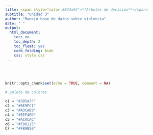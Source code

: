 ```yaml
---
title: <span style="color:#034a94">**Árboles de decisión**</span> 
subtitle: "Unidad 3"
author: "Manejo base de datos sobre violencia"
date: " "
output:
  html_document:
    toc: no
    toc_depth: 2
    toc_float: yes
    code_folding: hide
    css: style.css
---
```


<br/><br/>

```r
knitr::opts_chunk$set(echo = TRUE, comment = NA)

# paleta de colores

c1 = "#395A7F"
c2 = "#6E9FC1"
c3 = "#A3CAE9"
c4 = "#EEF4ED"
c5 = "#ACACAC"
c6 = "#F98125"
C7 = "#FB9B50"
```




<br/><br/>
